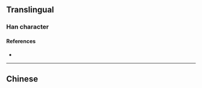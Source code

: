 {{also|燙}}
{{character info}}
==Translingual==

===Han character===
{{Han char|rn=86|rad=火|as=07|sn=11|four=|canj=EHF,XEHF|ids=⿱汤火}}

====References====
* {{Han ref|kx=0671.081|hdz=32201.010|uh=70EB|ud=28907}}

----

==Chinese==
{{zh-see|燙}}